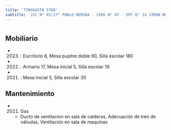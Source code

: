 ```yaml
---
title: 'TINOGASTA 5768'
subtitle: 'JIC N° 01/17° PABLO NERUDA - CENS N° 07 - EPC N° 14 SIMON BOLIVAR'
---
```


#


## Mobiliario

*  (2023) : Escritorio 6, Mesa pupitre doble 90, Silla escolar 180 

*  (2022) : Armario 17, Mesa inicial 5, Silla escolar 19 

*  (2021) : Mesa inicial 5, Silla escolar 30 





## Mantenimiento

*  (2021) Gas 
    + Ducto de ventilacion en sala de calderas, Adecuación de tren de válvulas, Ventilación en sala de maquinas



